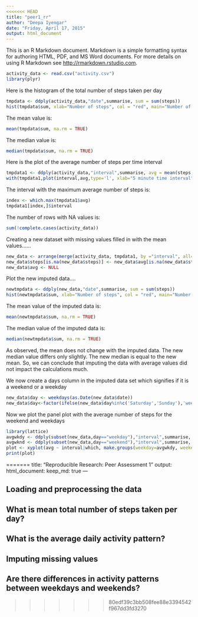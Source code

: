 ```yaml
---
<<<<<<< HEAD
title: "peer1_rr"
author: "Deepa Iyengar"
date: "Friday, April 17, 2015"
output: html_document
---
```


This is an R Markdown document. Markdown is a simple formatting syntax for authoring HTML, PDF, and MS Word documents. For more details on using R Markdown see <http://rmarkdown.rstudio.com>.


```r
activity_data <- read.csv("activity.csv")
library(plyr)
```
Here is the histogram of the total number of steps taken per day

```r
tmpdata <- ddply(activity_data,"date",summarise, sum = sum(steps))
hist(tmpdata$sum, xlab="Number of steps", col = "red", main="Number of steps per day")
```

The mean value is:

```r
mean(tmpdata$sum, na.rm = TRUE)
```
The median value is:

```r
median(tmpdata$sum, na.rm = TRUE)
```
Here is the plot of the average number of steps per time interval
```r
tmpdata1 <- ddply(activity_data,"interval",summarise, avg = mean(steps, na.rm=TRUE))
with(tmpdata1,plot(interval,avg,type='l', xlab="5 minute time interval",ylab="Average steps"))
```

The interval with the maximum average number of steps is:
``` r
index <- which.max(tmpdata1$avg)
tmpdata1[index,]$interval
```
The number of rows with NA values is:
``` r
sum(!complete.cases(activity_data))
```
Creating a new dataset with missing values filled in with the mean values......
``` r
new_data <- arrange(merge(activity_data, tmpdata1, by ="interval", all=TRUE), date)
new_data$steps[is.na(new_data$steps)] <- new_data$avg[is.na(new_data$steps)]
new_data$avg <- NULL
```
Plot the new imputed data....
``` r
newtmpdata <- ddply(new_data,"date",summarise, sum = sum(steps))
hist(newtmpdata$sum, xlab="Number of steps", col = "red", main="Number of steps per day (imputed data)")
```

The mean value of the imputed data is:

```r
mean(newtmpdata$sum, na.rm = TRUE)
```
The median value of the imputed data is:

```r
median(newtmpdata$sum, na.rm = TRUE)
```

As observed, the mean does not change with the imputed data. The new median value differs only slightly. The new median is equal to the new mean. So, we can conclude that imputing the data with average values did not impact the calculations much.

We now create a days column in the imputed data set which signifies if it is a weekend or a weekday
```r
new_data$day <- weekdays(as.Date(new_data$date))
new_data$day<-factor(ifelse(new_data$day%in%c('Saturday','Sunday'),'weekend','weekday'))
```

Now we plot the panel plot with the average number of steps for the weekend and weekdays 
```r
library(lattice)
avgwkdy <- ddply(subset(new_data,day=="weekday"),"interval",summarise, avg = mean(steps, na.rm=TRUE))
avgwknd <- ddply(subset(new_data,day=="weekend"),"interval",summarise, avg = mean(steps, na.rm=TRUE))
plot <- xyplot(avg ~ interval|which, make.groups(weekday=avgwkdy, weekend=avgwknd),xlab = "interval", ylab="average steps", type = "l",main = "Average Steps by Interval", layout = c(1, 2))
print(plot)
```

                        

=======
title: "Reproducible Research: Peer Assessment 1"
output: 
  html_document:
    keep_md: true
---


## Loading and preprocessing the data



## What is mean total number of steps taken per day?



## What is the average daily activity pattern?



## Imputing missing values



## Are there differences in activity patterns between weekdays and weekends?
>>>>>>> 80edf39c3bb508fee88e3394542f967dd3fd3270

